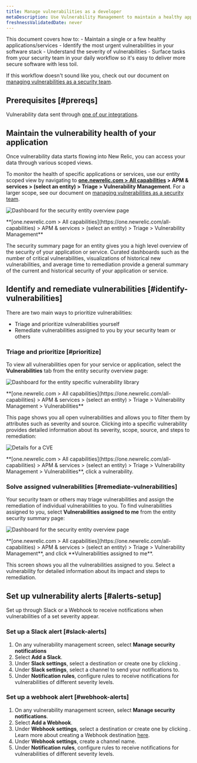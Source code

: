 ```yaml
---
title: Manage vulnerabilities as a developer
metaDescription: Use Vulnerability Management to maintain a healthy application and remediate vulnerabilities as a developer.
freshnessValidatedDate: never
---
```






This document covers how to: 
    - Maintain a single or a few healthy applications/services
    - Identify the most urgent vulnerabilities in your software stack
    - Understand the severity of vulnerabilities
    - Surface tasks from your security team in your daily workflow so it's easy to deliver more secure software with less toil.

If this workflow doesn't sound like you, check out our document on [managing vulnerabilities as a security team](/docs/vulnerability-management/security-workflow).

## Prerequisites [#prereqs]

Vulnerability data sent through [one of our integrations](/docs/vulnerability-management/integrations/overview).

## Maintain the vulnerability health of your application 

Once vulnerability data starts flowing into New Relic, you can access your data through various scoped views. 

To monitor the health of specific applications or services, use our entity scoped view by navigating to <DNT>**[one.newrelic.com > All capabilities](https://one.newrelic.com/all-capabilities) > APM & services > (select an entity) > Triage > Vulnerability Management**</DNT>. For a larger scope, see our document on [managing vulnerabilities as a security team](/docs/vulnerability-management/security-workflow).

<img
  title="Entity overview"
  alt="Dashboard for the security entity overview page"
  src={entityOverview}
/>

<figcaption>
  <DNT>**[one.newrelic.com > All capabilities](https://one.newrelic.com/all-capabilities) > APM & services > (select an entity) > Triage > Vulnerability Management**</DNT>
</figcaption>

The security summary page for an entity gives you a high level overview of the security of your application or service. Curated dashboards such as the number of critical vulnerabilities, visualizations of historical new vulnerabilities, and average time to remediation provide a general summary of the current and historical security of your application or service. 

## Identify and remediate vulnerabilities [#identify-vulnerabilities]

There are two main ways to prioritize vulnerabilities:

- Triage and prioritize vulnerabilities yourself
- Remediate vulnerabilities assigned to you by your security team or others

### Triage and prioritize [#prioritize]

To view all vulnerabilities open for your service or application, select the <DNT>**Vulnerabilities**</DNT> tab from the entity security overview page:

<img
  title="Vulnerability library"
  alt="Dashboard for the entity specific vulnerability library"
  src={vulnLibrary}
/>

<figcaption>
  <DNT>**[one.newrelic.com > All capabilities](https://one.newrelic.com/all-capabilities) > APM & services > (select an entity) > Triage > Vulnerability Management > Vulnerabilities**</DNT>
</figcaption>

This page shows you all open vulnerabilities and allows you to filter them by attributes such as severity and source. Clicking into a specific vulnerability provides detailed information about its severity, scope, source, and steps to remediation:

<img
  title="CVE Detail"
  alt="Details for a CVE"
  src={cveDetail}
/>

<figcaption>
  <DNT>**[one.newrelic.com > All capabilities](https://one.newrelic.com/all-capabilities) > APM & services > (select an entity) > Triage > Vulnerability Management > Vulnerabilities**</DNT>, click a vulnerability.
</figcaption>

### Solve assigned vulnerabilities [#remediate-vulnerabilities]

Your security team or others may triage vulnerabilities and assign the remediation of individual vulnerabilities to you. To find vulnerabilities assigned to you, select <DNT>**Vulnerabilities assigned to me**</DNT> from the entity security summary page:

<img
  title="Assigned vulnerabilities"
  alt="Dashboard for the security entity overview page"
  src={assignedVuln}
/>

<figcaption>
  <DNT>**[one.newrelic.com > All capabilities](https://one.newrelic.com/all-capabilities) > APM & services > (select an entity) > Triage > Vulnerability Management**</DNT>, and click <DNT>**Vulnerabilities assigned to me**</DNT>.
</figcaption>

This screen shows you all the vulnerabilities assigned to you. Select a vulnerability for detailed information about its impact and steps to remediation.

## Set up vulnerability alerts [#alerts-setup]

Set up <InlinePopover type="alerts" /> through Slack or a Webhook to receive notifications when vulnerabilities of a set severity appear.

### Set up a Slack alert [#slack-alerts]

1. On any vulnerability management screen, select <DNT>**Manage security notifications**</DNT>
2. Select <DNT>**Add a Slack**</DNT>.
3. Under <DNT>**Slack settings**</DNT>, select a destination or create one by clicking <Icon name="fe-plus-circle"/>.
4. Under <DNT>**Slack settings**</DNT>, select a channel to send your notifications to.
5. Under <DNT>**Notification rules**</DNT>, configure rules to receive notifications for vulnerabilities of different severity levels. 

### Set up a webhook alert [#webhook-alerts]

1. On any vulnerability management screen, select <DNT>**Manage security notifications**</DNT>.
2. Select <DNT>**Add a Webhook**</DNT>.
3. Under <DNT>**Webhook settings**</DNT>, select a destination or create one by clicking <Icon name="fe-plus-circle"/>. Learn more about creating a Webhook destination [here](/docs/alerts-applied-intelligence/notifications/notification-integrations/#webhook).
4. Under <DNT>**Webhook settings**</DNT>, create a channel name.
5. Under <DNT>**Notification rules**</DNT>, configure rules to receive notifications for vulnerabilities of different severity levels. 
